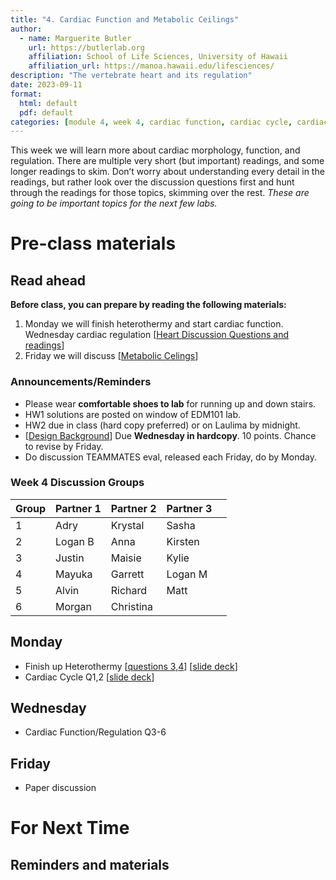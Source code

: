 ```yaml
---
title: "4. Cardiac Function and Metabolic Ceilings"
author:
  - name: Marguerite Butler  
    url: https://butlerlab.org
    affiliation: School of Life Sciences, University of Hawaii
    affiliation_url: https://manoa.hawaii.edu/lifesciences/
description: "The vertebrate heart and its regulation"
date: 2023-09-11
format: 
  html: default 
  pdf: default
categories: [module 4, week 4, cardiac function, cardiac cycle, cardiac regulation, MMR ]
---
```


This week we will learn more about cardiac morphology, function, and regulation. There are multiple very short (but important) readings, and some longer readings to skim. Donʻt worry about understanding every detail in the readings, but rather look over the discussion questions first and hunt through the readings for those topics, skimming over the rest. _These are going to be important topics for the next few labs._ 

# Pre-class materials 

::: callout-note
## Read ahead

**Before class, you can prepare by reading the following materials:**

1. Monday we will finish heterothermy and start cardiac function. Wednesday cardiac regulation  \[[Heart Discussion Questions and readings](../../discussions/Discussion-Week4-heart-function.pdf)\] 
2. Friday we will discuss \[[Metabolic Celings](../../discussions/Discussion-Week4-metabolic-ceiling.pdf)\]
:::

### Announcements/Reminders

-  Please wear __comfortable shoes to lab__ for running up and down stairs.
-  HW1 solutions are posted on window of EDM101 lab.
-  HW2 due in class (hard copy preferred) or on Laulima by midnight.
-  \[[Design Background](../../projects/2023-09-06-design-background/index.qmd)\] Due __Wednesday in hardcopy__. 10 points. Chance to revise by Friday. 
-  Do discussion TEAMMATES eval, released each Friday, do by Monday.

### Week 4 Discussion Groups

| Group | Partner 1 | Partner 2 | Partner 3 |
|----|----|----|----|----|
| 1 |Adry| Krystal  | Sasha |
| 2 |  Logan B  |  Anna | Kirsten |
| 3 | Justin |  Maisie | Kylie |
| 4 | Mayuka  | Garrett  | Logan M |
| 5 |  Alvin | Richard  | Matt |
| 6 |  Morgan  | Christina  |  |

## Monday
   
- Finish up Heterothermy \[[questions 3,4](../../discussions/Discussion-Week3-temperature.pdf)\] \[[slide deck](../../powerpoints/4.Temperature.pdf)\] 
- Cardiac Cycle Q1,2 \[[slide deck](../../powerpoints/4.CardiacCycle.pdf)\]

## Wednesday

- Cardiac Function/Regulation Q3-6

## Friday 

- Paper discussion

# For Next Time



::: callout-note
## Reminders and materials

:::


